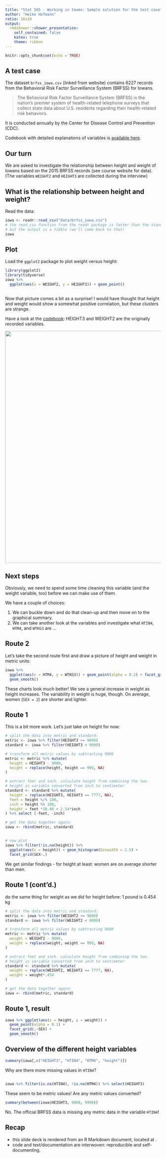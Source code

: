 ```yaml
---
title: "Stat 585 - Working in teams: Sample solution for the test case"
author: "Heike Hofmann"
ratio: 16x10
output:
  rmdshower::shower_presentation:
    self_contained: false
    katex: true
    theme: ribbon
---
```

```r
knitr::opts_chunk$set(echo = TRUE)
```

## A test case

The dataset `brfss_iowa.csv` (linked from website) contains 6227 records from the Behavioral Risk Factor Surveillance System (BRFSS) for Iowans.

> The Behavioral Risk Factor Surveillance System (BRFSS) is the nation's premier system of health-related telephone surveys that collect state data about U.S. residents regarding their health-related risk behaviors.

It is conducted annually by the Center for Disease Control and Prevention (CDC).

Codebook with detailed explanations of variables is [available here](https://www.cdc.gov/brfss/annual_data/2015/pdf/codebook15_llcp.pdf).

## Our turn

We are asked to investigate the relationship between height and weight of Iowans based on the 2015 BRFSS records (see course website for data).
(The variables `WEIGHT2` and `HEIGHT3` are collected during the interview)

## What is the relationship between height and weight? 

Read the data: 

```r
iowa <- readr::read_csv("data/brfss_iowa.csv") 
# the read_csv function from the readr package is faster than the standard read.csv
# but the output is a tibble (we'll come back to that)
iowa
```

## Plot 

Load the `ggplot2` package to plot weight versus height:
```r
library(ggplot2)
library(tidyverse)
iowa %>% 
  ggplot(aes(x = WEIGHT2, y = HEIGHT3)) + geom_point()
```

## 
Now that picture comes a bit as a surprise! I would have thought that height and weight would show a somewhat positive correlation, but these clusters are strange.

Have a look at the [codebook](https://www.cdc.gov/brfss/annual_data/2015/pdf/codebook15_llcp.pdf): HEIGHT3 and WEIGHT2 are the originally recorded variables.

<img src="images/codebook-height3.png" width=750>

## Next steps

Obviously, we need to spend some time cleaning this variable (and the weight variable, too) before we can make use of them. 

We have a couple of choices: 

(1) We can buckle down and do that clean-up and then move on to the graphical summary. 
(2) We can take another look at the variables and investigate what `HTIN4`, `HTM4`, and `WTKG3` are ... 

## Route 2

Let's take the second route first and draw a picture of height and weight in metric units:

```r
iowa %>% 
  ggplot(aes(x = HTM4, y = WTKG3)) + geom_point(alpha = 0.2) + facet_grid(.~SEX) +
  geom_smooth()
```

These charts look much better! We see a general increase in weight as height increases. The variability in weight is huge, though. On average, women (`SEX = 2`) are shorter and lighter.

## Route 1

This is a bit more work. Let's just take on height for now:

```r
# split the data into metric and standard:
metric <- iowa %>% filter(HEIGHT3 >= 9000)
standard <- iowa %>% filter(HEIGHT3 < 9000)

# transform all metric values by subtracting 9000
metric <- metric %>% mutate(
  height = HEIGHT3 - 9000,
  height = replace(height, height == 999, NA)
)

# extract feet and inch. calculate height from combining the two.
# height is variable converted from inch to centimeter
standard <- standard %>% mutate(
  height = replace(HEIGHT3, HEIGHT3 == 7777, NA),
  feet = height %/% 100,
  inch = height %% 100,
  height = feet *30.48 + 2.54*inch
) %>% select (-feet, -inch)

# get the data together again:
iowa <- rbind(metric, standard)
```

##

```r
# now plot
iowa %>% filter(!is.na(height)) %>%
  ggplot(aes(x = height)) + geom_histogram(binwidth = 2.5) +
  facet_grid(SEX~.)
```

We get similar findings - for height at least: women are on average shorter than men.

## Route 1 (cont'd.)

do the same thing for weight as we did for height before: 1 pound is 0.454 kg

```r
# split the data into metric and standard:
metric <- iowa %>% filter(WEIGHT2 >= 9000)
standard <- iowa %>% filter(WEIGHT2 < 9000)

# transform all metric values by subtracting 9000
metric <- metric %>% mutate(
  weight = WEIGHT2 - 9000,
  weight = replace(weight, weight == 999, NA)
)

# extract feet and inch. calculate height from combining the two.
# height is variable converted from inch to centimeter
standard <- standard %>% mutate(
  weight = replace(WEIGHT2, WEIGHT2 == 7777, NA),
  weight = weight*.454
) 

# get the data together again:
iowa <- rbind(metric, standard)
```

## Route 1, result

```r
iowa %>% ggplot(aes(x = height, y = weight)) + 
  geom_point(alpha = 0.1) +
  facet_grid(.~SEX) +
  geom_smooth()
```


## Overview of the different height variables

```r
summary(iowa[,c("HEIGHT3", "HTIN4", "HTM4", "height")])
```

Why are there more missing values in `HTIN4`?

##

```r
iowa %>% filter(is.na(HTIN4), !is.na(HTM4)) %>% select(HEIGHT3)
```

These seem to be metric values! Are any metric values  converted?

```r
summary(between(iowa$HEIGHT3, 9000, 9998))
```

No. The official BRFSS data is missing any metric data in the variable `HTIN4`!

## Recap

- this slide deck is rendered from an R Markdown document, located at []().
- code and text/documentation are interwoven: reproducible and self-documenting.
